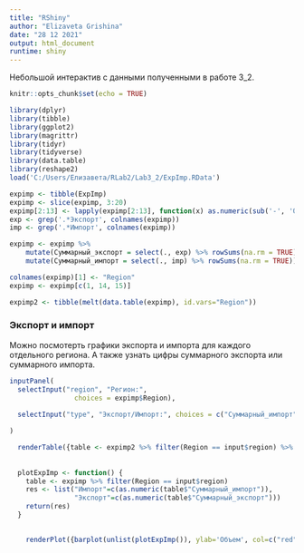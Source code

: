 ---
title: "RShiny"
author: "Elizaveta Grishina"
date: "28 12 2021"
output: html_document
runtime: shiny
---

Небольшой интерактив с данными полученными в работе 3_2.

```{r setup, include=FALSE}
knitr::opts_chunk$set(echo = TRUE)
```

```{r, include=FALSE}

library(dplyr)
library(tibble)
library(ggplot2)
library(magrittr)
library(tidyr)
library(tidyverse)
library(data.table)
library(reshape2)
load('C:/Users/Елизавета/RLab2/Lab3_2/ExpImp.RData')

expimp <- tibble(ExpImp)
expimp <- slice(expimp, 3:20)
expimp[2:13] <- lapply(expimp[2:13], function(x) as.numeric(sub('-', '0', x)))
exp <- grep('.*Экспорт', colnames(expimp))
imp <- grep('.*Импорт', colnames(expimp))

expimp <- expimp %>%
    mutate(Суммарный_экспорт = select(., exp) %>% rowSums(na.rm = TRUE)) %>%
    mutate(Суммарный_импорт = select(., imp) %>% rowSums(na.rm = TRUE))

colnames(expimp)[1] <- "Region"
expimp <- expimp[c(1, 14, 15)]

expimp2 <- tibble(melt(data.table(expimp), id.vars="Region"))
```

### Экспорт и импорт

Можно посмотерть графики экспорта и импорта для каждого отдельного региона. А также узнать цифры суммарного экспорта или суммарного импорта.

```{r eruptions, echo=FALSE}

inputPanel(
  selectInput("region", "Регион:",
                choices = expimp$Region),
  
  selectInput("type", "Экспорт/Импорт:", choices = c("Суммарный_импорт", "Суммарный_экспорт")),

)

  renderTable({table <- expimp2 %>% filter(Region == input$region) %>% filter(variable == input$type)})
  
  
  plotExpImp <- function() {
    table <- expimp %>% filter(Region == input$region)
    res <- list("Импорт"=c(as.numeric(table$"Суммарный_импорт")),
                "Экспорт"=c(as.numeric(table$"Суммарный_экспорт")))
    return(res)
  }

    
    renderPlot({barplot(unlist(plotExpImp()), ylab='Объем', col=c("red", "green"))})

```



